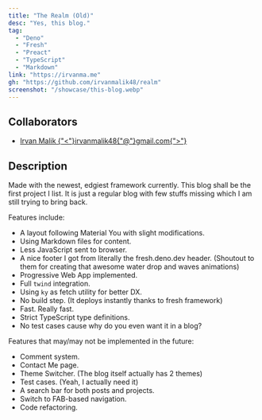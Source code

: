 ```yaml
---
title: "The Realm (Old)"
desc: "Yes, this blog."
tag:
  - "Deno"
  - "Fresh"
  - "Preact"
  - "TypeScript"
  - "Markdown"
link: "https://irvanma.me"
gh: "https://github.com/irvanmalik48/realm"
screenshot: "/showcase/this-blog.webp"
---
```


## Collaborators

- [Irvan Malik {"<"}irvanmalik48{"@"}gmail.com{">"}](https://github.com/irvanmalik48)

## Description

Made with the newest, edgiest framework currently. This blog shall be the first project I list. It is just a regular blog with few stuffs missing which I am still trying to bring back.

Features include:

- A layout following Material You with slight modifications.
- Using Markdown files for content.
- Less JavaScript sent to browser.
- A nice footer I got from literally the fresh.deno.dev header. (Shoutout to them for creating that awesome water drop and waves animations)
- Progressive Web App implemented.
- Full `twind` integration.
- Using `ky` as fetch utility for better DX.
- No build step. (It deploys instantly thanks to fresh framework)
- Fast. Really fast.
- Strict TypeScript type definitions.
- No test cases cause why do you even want it in a blog?

Features that may/may not be implemented in the future:

- Comment system.
- Contact Me page.
- Theme Switcher. (The blog itself actually has 2 themes)
- Test cases. (Yeah, I actually need it)
- A search bar for both posts and projects.
- Switch to FAB-based navigation.
- Code refactoring.
